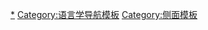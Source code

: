 {{Sidebar
|name = 語法範疇
|class = plainlist
|style = width: auto;
|titleclass = navbox-title
|titlestyle = font-size: 110%; padding: 0.4em 0.8em;
|title = 常见[[语法范畴]]
|headingstyle =  background:#ddf; padding:0.2em 0.4em 
|contentstyle = font-size: 120%; padding-top: 0.4em;
| heading1 = 形态句法范畴
|content1 =
* [[性 (语法)|性]]、[[数 (语法)|數]]、[[格 (语法)|格]]、[[人称]]
* [[及物性]]（[[配价]]、[[论元]]）
| heading2 = 形态语义范畴
|content2 =
* [[时态|時]]、[[体 (语法)|體]]、[[语态|態]]、[[语气]]、[[级 (语法)|级]]
* {{tsl|en|Affirmation and negation|极性 (语法)|极性}}、[[有生性]]、{{tsl|en|Markedness|有标性}}
* [[定指性]]、[[證據性 (語言學)|言据性]]、[[有界性 (语法)|有界性]]
}}<noinclude>

[[Category:语法范畴|*]]
[[Category:语言学导航模板]]
[[Category:侧面模板]]
</noinclude>